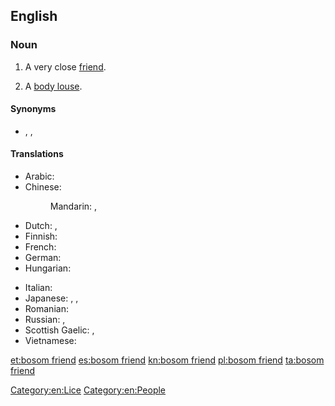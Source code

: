 ==English==

===Noun===
{{en-noun}}

# A very close [[friend]].
# {{rfv-sense}} {{lb|en|slang|euphemistic|obsolete}} A [[body louse]].

====Synonyms====
* {{sense|very close friend}} {{l|en|bosom buddy}}, {{l|en|cater-cousin}}, {{l|en|intimate}}

====Translations====
{{trans-top|very close friend}}
* Arabic: {{t-needed|ar}}
* Chinese:
*: Mandarin: {{t+|cmn|知己|tr=zhījǐ|sc=Hani}}, {{t+|cmn|知音|tr=zhīyīn|sc=Hani}}
* Dutch: {{t+|nl|getrouwe|m|f}}, {{t|nl|boezem vriend}}
* Finnish: {{t|fi|sydänystävä}}
* French: {{t|fr|ami(e) intime|m|f}}
* German: {{t+|de|Busenfreund|m}}
* Hungarian: {{t+|hu|kebelbarát}}
{{trans-mid}}
* Italian: {{t|it|amico per la pelle|m}}
* Japanese: {{t+|ja|親友|tr=しんゆう, shin'yū|sc=Jpan}}, {{t|ja|親しい友達|tr=したしいともだち, shitashii tomodachi|sc=Jpan}}, {{t|ja|心安い友人|tr=こころやすいゆうじん, kokoroyasui yūjin|sc=Jpan}}
* Romanian: {{t+|ro|fârtat|m}}
* Russian: {{t+|ru|закады́чный друг|m}}, {{t|ru|бли́зкий друг|m}}
* Scottish Gaelic: {{t|gd|goistidh|m}} {{qualifier|male}}, {{t|gd|bana-ghoistidh|m}} {{qualifier|female}}
* Vietnamese: {{t+|vi|tri kỷ}}
{{trans-bottom}}

[[Category:en:Lice]]
[[Category:en:People]]

[[et:bosom friend]]
[[es:bosom friend]]
[[kn:bosom friend]]
[[pl:bosom friend]]
[[ta:bosom friend]]
